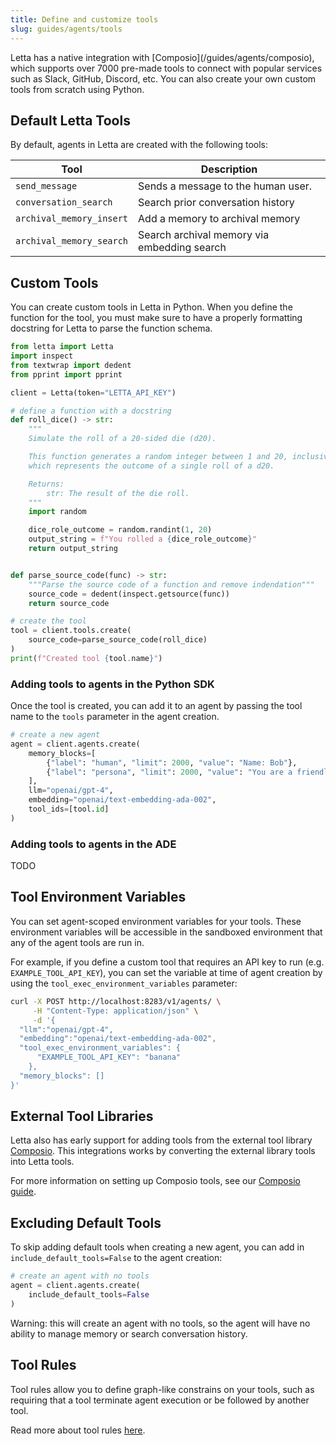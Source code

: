```yaml
---
title: Define and customize tools
slug: guides/agents/tools
---
```


<Tip>
Letta has a native integration with [Composio](/guides/agents/composio), which supports over 7000 pre-made tools to connect with popular services such as Slack, GitHub, Discord, etc.
You can also create your own custom tools from scratch using Python.
</Tip>

## Default Letta Tools
By default, agents in Letta are created with the following tools:

| Tool                       | Description                                          |
|----------------------------|------------------------------------------------------|
| `send_message`             | Sends a message to the human user.                   |
| `conversation_search`      | Search prior conversation history                    |
| `archival_memory_insert`   | Add a memory to archival memory                      |
| `archival_memory_search`   | Search archival memory via embedding search          |


## Custom Tools
You can create custom tools in Letta in Python. When you define the function for the tool, you must make sure to have a properly formatting docstring for Letta to parse the function schema.
```python
from letta import Letta
import inspect
from textwrap import dedent
from pprint import pprint

client = Letta(token="LETTA_API_KEY")

# define a function with a docstring
def roll_dice() -> str:
    """
    Simulate the roll of a 20-sided die (d20).

    This function generates a random integer between 1 and 20, inclusive,
    which represents the outcome of a single roll of a d20.

    Returns:
        str: The result of the die roll.
    """
    import random

    dice_role_outcome = random.randint(1, 20)
    output_string = f"You rolled a {dice_role_outcome}"
    return output_string


def parse_source_code(func) -> str:
    """Parse the source code of a function and remove indendation"""
    source_code = dedent(inspect.getsource(func))
    return source_code

# create the tool
tool = client.tools.create(
    source_code=parse_source_code(roll_dice)
)
print(f"Created tool {tool.name}")
```

### Adding tools to agents in the Python SDK
Once the tool is created, you can add it to an agent by passing the tool name to the `tools` parameter in the agent creation.
```python
# create a new agent
agent = client.agents.create(
    memory_blocks=[
        {"label": "human", "limit": 2000, "value": "Name: Bob"},
        {"label": "persona", "limit": 2000, "value": "You are a friendly agent"}
    ],
    llm="openai/gpt-4",
    embedding="openai/text-embedding-ada-002",
    tool_ids=[tool.id]
)
```

### Adding tools to agents in the ADE
TODO

## Tool Environment Variables
You can set agent-scoped environment variables for your tools.
These environment variables will be accessible in the sandboxed environment that any of the agent tools are run in.

For example, if you define a custom tool that requires an API key to run (e.g. `EXAMPLE_TOOL_API_KEY`), you can set the variable at time of agent creation by using the `tool_exec_environment_variables` parameter:
```sh
curl -X POST http://localhost:8283/v1/agents/ \
     -H "Content-Type: application/json" \
     -d '{
  "llm":"openai/gpt-4",
  "embedding":"openai/text-embedding-ada-002",
  "tool_exec_environment_variables": {
      "EXAMPLE_TOOL_API_KEY": "banana"
    },
  "memory_blocks": []
}'
```

## External Tool Libraries
Letta also has early support for adding tools from the external tool library [Composio](https://docs.composio.dev).
This integrations works by converting the external library tools into Letta tools.

For more information on setting up Composio tools, see our [Composio guide](/guides/agents/composio).

## Excluding Default Tools
To skip adding default tools when creating a new agent, you can add in `include_default_tools=False` to the agent creation:
```python
# create an agent with no tools
agent = client.agents.create(
    include_default_tools=False
)
```
Warning: this will create an agent with no tools, so the agent will have no ability to manage memory or search conversation history.



## Tool Rules
Tool rules allow you to define graph-like constrains on your tools, such as requiring that a tool terminate agent execution or be followed by another tool.

Read more about tool rules [here](/guides/agents/tool-rules).
